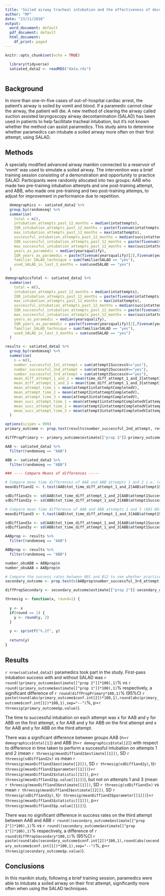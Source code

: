 ```yaml
---
title: 'Soiled airway tracheal intubation and the effectiveness of decontamination (SATIATED) by paramedics: A randomised controlled manikin study'
author: "RP"
date: "23/11/2018"
output:
  word_document: default
  pdf_document: default
  html_document:
    df_print: paged
---
```


```r
knitr::opts_chunk$set(echo = TRUE)

  library(tidyverse)
  satiated_data2 <- readRDS("data.rds")
  
```


## Background
	
In more than one-in-five cases of out-of-hospital cardiac arrest, the patient's airway is soiled by vomit and blood. If a paramedic cannot clear the airway, the patient will die. A new method of clearing the airway called suction assisted laryngoscopy airway decontamination (SALAD) has been used in patients to help facillitate tracheal intubation, but it's not known whether the method can assist paramedics. This study aims to determine whether paramedics can intubate a soiled airway more often on their first attempt, using SALAD.


## Methods

A specially modified advanced airway manikin connected to a reservoir of 'vomit' was used to simulate a soiled airway. The intervention was a brief training session consisting of a demonstration and opportunity to practice SALAD. Participants were randomly allocated into two groups: AAB who made two pre-training intubation attempts and one post-training attempt, and ABB, who made one pre-training and two post-training attemps, to adjust for improvement in performance due to repetition. 

```r
  demographics <- satiated_data2 %>%
  group_by(randomseq) %>%
  summarise(
    total = n(),
    intubation_attempts_past_12_months = median(intattempts),
    IQR_intubation_attempts_past_12_months = paste(fivenum(intattempts)[2],fivenum(intattempts)[4],sep="-"),
    max_intubation_attempts_past_12_months = max(intattempts),
    successful_intubation_attempts_past_12_months = median(succintattempt),
    IQR_successful_intubation_attempts_past_12_months = paste(fivenum(succintattempt)[2],fivenum(succintattempt)[4],sep="-"),
    max_successful_intubation_attempts_past_12_months = max(succintattempt),
    years_as_paramedic = median(yearsqualify),
    IQR_years_as_paramedic = paste(fivenum(yearsqualify)[2],fivenum(yearsqualify)[4],sep="-"),
    familiar_SALAD_technique = sum(familiarSALAD == "yes"),
    used_SALAD_in_last_3_months = sum(usedSALAD == "yes")
  )

demographicsTotal <- satiated_data2 %>%
  summarise(
    total = n(),
    intubation_attempts_past_12_months = median(intattempts),
    IQR_intubation_attempts_past_12_months = paste(fivenum(intattempts)[2],fivenum(intattempts)[4],sep="--"),
    max_intubation_attempts_past_12_months = max(intattempts),
    successful_intubation_attempts_past_12_months = median(succintattempt),
    IQR_successful_intubation_attempts_past_12_months = paste(fivenum(succintattempt)[2],fivenum(succintattempt)[4],sep="--"),
    max_successful_intubation_attempts_past_12_months = max(succintattempt),
    years_as_paramedic = median(yearsqualify),
    IQR_years_as_paramedic = paste(fivenum(yearsqualify)[2],fivenum(yearsqualify)[4],sep="--"),
    familiar_SALAD_technique = sum(familiarSALAD == "yes"),
    used_SALAD_in_last_3_months = sum(usedSALAD == "yes")
  )

results <- satiated_data2 %>%
  group_by(randomseq) %>%
  summarise(
    n = n(),
    number_successful_1st_attempt = sum(attempt1SuccessV=="yes"),
    number_successful_2nd_attempt = sum(attempt2SuccessV=="yes"),
    number_successful_3rd_attempt = sum(attempt3SuccessV=="yes"),
    mean_diff_attempt_1_and_2 = mean(time_diff_attempt_1_and_2[attempt1SuccessV=="yes"&attempt2SuccessV=="yes"]),
    mean_diff_attempt_1_and_3 = mean(time_diff_attempt_1_and_3[attempt1SuccessV=="yes"&attempt3SuccessV=="yes"]),
    mean_attempt_time_1 = mean(attempt1intattemptCompletedV),
    mean_attempt_time_2 = mean(attempt2intattemptCompletedV),
    mean_attempt_time_3 = mean(attempt3intattemptCompletedV),
    mean_succ_attempt_time_1 = mean(attempt1intattemptCompletedV[attempt1SuccessV=="yes"]),
    mean_succ_attempt_time_2 = mean(attempt2intattemptCompletedV[attempt2SuccessV=="yes"]),
    mean_succ_attempt_time_3 = mean(attempt3intattemptCompletedV[attempt3SuccessV=="yes"])
  )

options(scipen = 999)
primary_outcome <- prop.test(results$number_successful_2nd_attempt, results$n ,correct = F)

diffPropPrimary <- primary_outcome$estimate[["prop 2"]]-primary_outcome$estimate[["prop 1"]]

AAB <- satiated_data2 %>%
  filter(randomseq == "AAB")

ABB <- satiated_data2 %>%
  filter(randomseq == "ABB")

### ---- Compare Means of differences -----

# Compare mean time differences of AAB and ABB attempts 1 and 2 i.e. (A01-A02) with (A11-B11)
meanDiff1and2 <- t.test(AAB$tot_time_diff_attempt_1_and_2[AAB$attempt1SuccessV=="yes"&AAB$attempt2SuccessV=="yes"], ABB$tot_time_diff_attempt_1_and_2[ABB$attempt1SuccessV=="yes"&ABB$attempt2SuccessV=="yes"])

sdDiff1and2x <- sd(AAB$tot_time_diff_attempt_1_and_2[AAB$attempt1SuccessV=="yes"&AAB$attempt2SuccessV=="yes"])
sdDiff1and2y <- sd(ABB$tot_time_diff_attempt_1_and_2[ABB$attempt1SuccessV=="yes"&ABB$attempt2SuccessV=="yes"])

# Compare mean time difference of AAB and ABB attempts 1 and 3 (A01-B01) with (A11-B12)
meanDiff1and3 <- t.test(AAB$tot_time_diff_attempt_1_and_3[AAB$attempt1SuccessV=="yes"&AAB$attempt3SuccessV=="yes"], ABB$tot_time_diff_attempt_1_and_3[ABB$attempt1SuccessV=="yes"&ABB$attempt3SuccessV=="yes"])

sdDiff1and3x <- sd(AAB$tot_time_diff_attempt_1_and_3[AAB$attempt1SuccessV=="yes"&AAB$attempt2SuccessV=="yes"])
sdDiff1and3y <- sd(ABB$tot_time_diff_attempt_1_and_3[ABB$attempt1SuccessV=="yes"&ABB$attempt2SuccessV=="yes"])

AABprop <- results %>%
  filter(randomseq == "AAB")

ABBprop <- results %>%
  filter(randomseq == "ABB")

number_obsABB = ABBprop$n
number_obsAAB = AABprop$n

# Compare the success rates between B01 and B12 to see whether practice following training improves intubation success rate
secondary_outcome <- prop.test(c(AABprop$number_successful_3rd_attempt,ABBprop$number_successful_3rd_attempt), c(number_obsAAB,number_obsABB) ,correct = F)

diffPropSecondary <- secondary_outcome$estimate[["prop 2"]]-secondary_outcome$estimate[["prop 1"]]

threesig <- function(x, round=1) {
  
  y <- x
  if(round == 1) {
    y <- round(y, 2)
  }
  
  y <- sprintf("%.2f", y)
  
  return(y)
}

```

## Results

`r nrow(satiated_data2)` paramedics took part in the study. First-pass intubation success with and without SALAD was `r round((primary_outcome$estimate[["prop 2"]]*100),1)`% vs `r round((primary_outcome$estimate[["prop 1"]]*100),1)`% respectively, a significant difference of `r round(diffPropPrimary*100,1)`% (95%CI `r paste(round(abs(primary_outcome$conf.int[2])*100,1),round(abs(primary_outcome$conf.int[1])*100,1),sep="--")`%, p=`r threesig(primary_outcome$p.value)`).

The time to successful intubation on each attempt was x for AAB and y for ABB on the first attempt, x for AAB and y for ABB on the first attempt and x for AAB and y for ABB on the third attempt.

There was a significant difference between groups AAB (n=`r demographics$total[1]`) and ABB (n=`r demographics$total[2]`) with respect to difference in time taken to perform a successful intubation on attempts 1 and 2 (mean `r threesig(meanDiff1and2$estimate[[1]])`, SD `r threesig(sdDiff1and2x)` vs mean `r threesig(meanDiff1and3$estimate[[2]])`, SD `r threesig(sdDiff1and2y)`, t(`r threesig(meanDiff1and2$parameter[[1]])`)=`r threesig(meanDiff1and2$statistic[[1]])`, p=`r threesig(meanDiff1and2$p.value[[1]])`), but not on attempts 1 and 3 (mean `r threesig(meanDiff1and3$estimate[[1]])`, SD `r threesig(sdDiff1and3x)` vs mean `r threesig(meanDiff1and3$estimate[[2]])`, SD `r threesig(sdDiff1and3y)`, t(`r threesig(meanDiff1and3$parameter[[1]])`)=`r threesig(meanDiff1and3$statistic[[1]])`, p=`r threesig(meanDiff1and3$p.value[[1]])`).

 There was no significant difference in success rates on the third attempt between AAB and ABB `r round((secondary_outcome$estimate[["prop 2"]]*100),1)`% vs `r round((secondary_outcome$estimate[["prop 1"]]*100),1)`% respectively, a difference of `r round(diffPropSecondary*100,1)`% (95%CI `r paste(round(abs(secondary_outcome$conf.int[2])*100,1),round(abs(secondary_outcome$conf.int[1])*100,1),sep="--")`%, p=`r threesig(secondary_outcome$p.value)`).


## Conclusions

In this manikin study, following a brief training session, paramedics were able to intubate a soiled airway on their first attempt, significantly more often when using the SALAD techniques.
